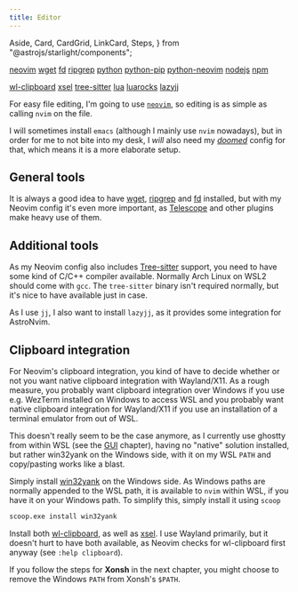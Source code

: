 ```yaml
---
title: Editor
---
```


  Aside,
  Card,
  CardGrid,
  LinkCard,
  Steps,
} from "@astrojs/starlight/components";

<CardGrid>
<Card title="Required" icon="puzzle">

[neovim](https://archlinux.org/packages/extra/x86_64/neovim/)
[wget](https://archlinux.org/packages/extra/x86_64/wget/)
[fd](https://archlinux.org/packages/extra/x86_64/fd/)
[ripgrep](https://archlinux.org/packages/extra/x86_64/ripgrep/)
[python](https://archlinux.org/packages/core/x86_64/python/)
[python-pip](https://archlinux.org/packages/extra/any/python-pip/)
[python-neovim](https://archlinux.org/packages/extra/any/python-pynvim/)
[nodejs](https://archlinux.org/packages/extra/x86_64/nodejs/)
[npm](https://archlinux.org/packages/extra/x86_64/npm/)

</Card>
<Card title="Optional" icon="puzzle">

[wl-clipboard](https://archlinux.org/packages/extra/x86_64/wl-clipboard/)
[xsel](https://archlinux.org/packages/extra/x86_64/xsel/)
[tree-sitter](https://archlinux.org/packages/extra/x86_64/tree-sitter/)
[lua](https://archlinux.org/packages/extra/x86_64/lua/)
[luarocks](https://archlinux.org/packages/extra/any/luarocks/)
[lazyjj](https://archlinux.org/packages/extra/x86_64/lazyjj/)

</Card>
</CardGrid>

For easy file editing, I'm going to use [`neovim`](https://neovim.io), so editing is as simple as calling `nvim` on the file.

<Aside>

I will sometimes install `emacs` (although I mainly use `nvim` nowadays),
but in order for me to not bite into my desk, I _will_ also need my [_doomed_](/DustWSL/ref/doom/) config for that,
which means it is a more elaborate setup.

</Aside>

## General tools

It is always a good idea to have
[wget](https://www.gnu.org/software/wget/),
[ripgrep](https://github.com/BurntSushi/ripgrep) and
[fd](https://github.com/sharkdp/fd) installed,
but with my Neovim config it's even more important,
as [Telescope](https://github.com/nvim-telescope/telescope.nvim) and other plugins make heavy use of them.

## Additional tools

<CardGrid stagger="true">

<LinkCard
  title="NodeJS"
  href="/DustWSL/ref/lang/nodejs/"
  description="Some LSPs require node. Installing it now will make sure WSL doesn't pick up a Windows node/npm executable."
/>

<LinkCard
  title="Python"
  href="/DustWSL/ref/lang/python/"
  description="Some plugins require Python 3, so we're also going to install that."
/>

<LinkCard
  title="Lua"
  href="/DustWSL/ref/lang/lua/"
  description="If we want to edit the Neovim config, we also need tools for Lua, namely `luarocks`."
/>

<Card title="Tree-sitter">

As my Neovim config also includes [Tree-sitter](https://tree-sitter.github.io/tree-sitter/) support,
you need to have some kind of C/C++ compiler available.
Normally Arch Linux on WSL2 should come with `gcc`.
The `tree-sitter` binary isn't required normally, but it's nice to have available just in case.

</Card>

<Card title="lazyjj">

As I use `jj`, I also want to install `lazyjj`, as it provides some integration for AstroNvim.

</Card>

</CardGrid>

## Clipboard integration

For Neovim's clipboard integration, you kind of have to decide whether or not you want native clipboard integration with Wayland/X11.
As a rough measure, you probably want clipboard integration over Windows if you use e.g. WezTerm installed on Windows to access WSL
and you probably want native clipboard integration for Wayland/X11 if you use an installation of a terminal emulator from out of WSL.

<Aside>

This doesn't really seem to be the case anymore, as I currently use ghostty from within WSL (see the [GUI](/DustWSL/ref/gui) chapter),
having no "native" solution installed, but rather win32yank on the Windows side, with it on my WSL `PATH` and copy/pasting works like a blast.

</Aside>

<CardGrid>
<Card title="Clipboard via Windows">

Simply install [win32yank](https://github.com/equalsraf/win32yank) on the Windows side.
As Windows paths are normally appended to the WSL path, it is available to `nvim` within WSL, if you have it on your Windows path.
To simplify this, simply install it using `scoop`

```ps
scoop.exe install win32yank

```

</Card>
<Card title="Native clipboard">

Install both [wl-clipboard](https://github.com/bugaevc/wl-clipboard),
as well as [xsel](http://www.vergenet.net/~conrad/software/xsel/).
I use Wayland primarily, but it doesn't hurt to have both available,
as Neovim checks for wl-clipboard first anyway (see `:help clipboard`).

</Card>
</CardGrid>

<Aside type="caution">

If you follow the steps for **Xonsh** in the next chapter, you might choose to remove the Windows `PATH` from Xonsh's `$PATH`.

</Aside>
